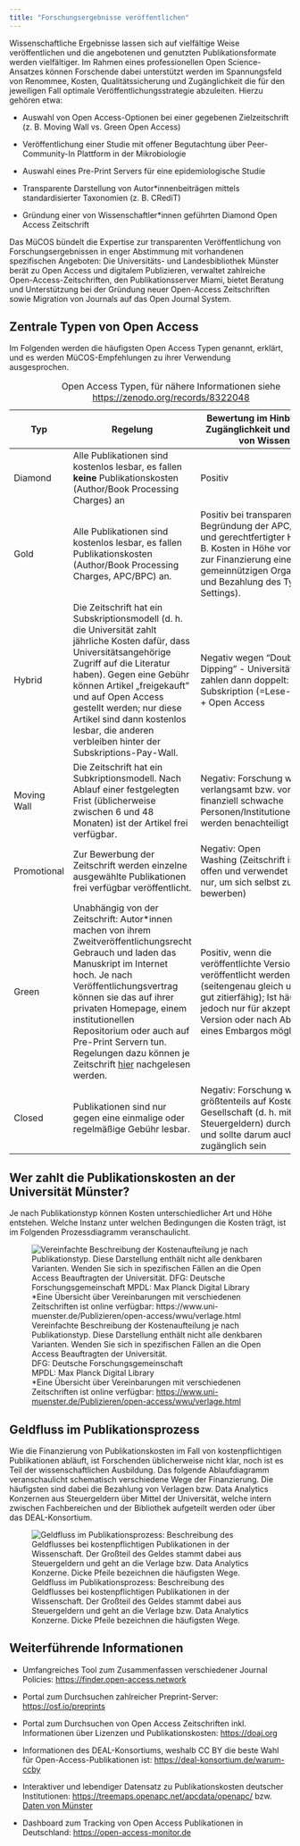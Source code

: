 ```yaml
---
title: "Forschungsergebnisse veröffentlichen"
---
```


Wissenschaftliche Ergebnisse lassen sich auf vielfältige Weise veröffentlichen und die angebotenen und genutzten Publikationsformate werden vielfältiger. Im Rahmen eines professionellen Open Science-Ansatzes können Forschende dabei unterstützt werden im Spannungsfeld von Renommee, Kosten, Qualitätssicherung und Zugänglichkeit die für den jeweiligen Fall optimale Veröffentlichungsstrategie abzuleiten. Hierzu gehören etwa:

-   Auswahl von Open Access-Optionen bei einer gegebenen Zielzeitschrift (z. B. Moving Wall vs. Green Open Access)

-   Veröffentlichung einer Studie mit offener Begutachtung über Peer-Community-In Plattform in der Mikrobiologie

-   Auswahl eines Pre-Print Servers für eine epidemiologische Studie

-   Transparente Darstellung von Autor\*innenbeiträgen mittels standardisierter Taxonomien (z. B. CRediT)

-   Gründung einer von Wissenschaftler\*innen geführten Diamond Open Access Zeitschrift

Das MüCOS bündelt die Expertise zur transparenten Veröffentlichung von Forschungsergebnissen in enger Abstimmung mit vorhandenen spezifischen Angeboten: Die Universitäts- und Landesbibliothek Münster berät zu Open Access und digitalem Publizieren, verwaltet zahlreiche Open-Access-Zeitschriften, den Publikationsserver Miami, bietet Beratung und Unterstützung bei der Gründung neuer Open-Access Zeitschriften sowie Migration von Journals auf das Open Journal System.

## Zentrale Typen von Open Access

Im Folgenden werden die häufigsten Open Access Typen genannt, erklärt, und es werden MüCOS-Empfehlungen zu ihrer Verwendung ausgesprochen.

| Typ | Regelung | Bewertung im Hinblick auf Zugänglichkeit und Kosten von Wissen |
|----|----|----|
| Diamond | Alle Publikationen sind kostenlos lesbar, es fallen **keine** Publikationskosten (Author/Book Processing Charges) an | Positiv |
| Gold | Alle Publikationen sind kostenlos lesbar, es fallen Publikationskosten (Author/Book Processing Charges, APC/BPC) an. | Positiv bei transparenter Begründung der APC/BPCs und gerechtfertigter Höhe (z. B. Kosten in Höhe von 500€ zur Finanzierung einer gemeinnützigen Organisation und Bezahlung des Type-Settings). |
| Hybrid | Die Zeitschrift hat ein Subskriptionsmodell (d. h. die Universität zahlt jährliche Kosten dafür, dass Universitätsangehörige Zugriff auf die Literatur haben). Gegen eine Gebühr können Artikel „freigekauft" und auf Open Access gestellt werden; nur diese Artikel sind dann kostenlos lesbar, die anderen verbleiben hinter der Subskriptions-Pay-Wall. | Negativ wegen "Double Dipping" - Universitäten zahlen dann doppelt: für Subskription (=Lese-Zugriff) + Open Access |
| Moving Wall | Die Zeitschrift hat ein Subkriptionsmodell. Nach Ablauf einer festgelegten Frist (üblicherweise zwischen 6 und 48 Monaten) ist der Artikel frei verfügbar. | Negativ: Forschung wird verlangsamt bzw. vor allem finanziell schwache Personen/Institutionen/Länder werden benachteiligt |
| Promotional | Zur Bewerbung der Zeitschrift werden einzelne ausgewählte Publikationen frei verfügbar veröffentlicht. | Negativ: Open Washing (Zeitschrift ist nicht offen und verwendet Modell nur, um sich selbst zu bewerben) |
| Green | Unabhängig von der Zeitschrift: Autor\*innen machen von ihrem Zweitveröffentlichungsrecht Gebrauch und laden das Manuskript im Internet hoch. Je nach Veröffentlichungsvertrag können sie das auf ihrer privaten Homepage, einem institutionellen Repositorium oder auch auf Pre-Print Servern tun. Regelungen dazu können je Zeitschrift [hier](https://v2.sherpa.ac.uk/romeo/search.html) nachgelesen werden. | Positiv, wenn die veröffentlichte Version erneut veröffentlicht werden darf (seitengenau gleich und damit gut zitierfähig); Ist häufig jedoch nur für akzeptierte Version oder nach Ablauf eines Embargos möglich |
| Closed | Publikationen sind nur gegen eine einmalige oder regelmäßige Gebühr lesbar. | Negativ: Forschung wird größtenteils auf Kosten der Gesellschaft (d. h. mittels Steuergeldern) durchgeführt und sollte darum auch allen zugänglich sein |

: Open Access Typen, für nähere Informationen siehe <https://zenodo.org/records/8322048>

## Wer zahlt die Publikationskosten an der Universität Münster?

Je nach Publikationstyp können Kosten unterschiedlicher Art und Höhe entstehen. Welche Instanz unter welchen Bedingungen die Kosten trägt, ist im Folgenden Prozessdiagramm veranschaulicht.

![Vereinfachte Beschreibung der Kostenaufteilung je nach Publikationstyp. Diese Darstellung enthält nicht alle denkbaren Varianten. Wenden Sie sich in spezifischen Fällen an die Open Access Beauftragten der Universität.\
DFG: Deutsche Forschungsgemeinschaft\
MPDL: Max Planck Digital Library\
\*Eine Übersicht über Vereinbarungen mit verschiedenen Zeitschriften ist online verfügbar: <https://www.uni-muenster.de/Publizieren/open-access/wwu/verlage.html>](/img/werzahlt.jpg){.lightbox}

## Geldfluss im Publikationsprozess

Wie die Finanzierung von Publikationskosten im Fall von kostenpflichtigen Publikationen abläuft, ist Forschenden üblicherweise nicht klar, noch ist es Teil der wissenschaftlichen Ausbildung. Das folgende Ablaufdiagramm veranschaulicht schematisch verschiedene Wege der Finanzierung. Die häufigsten sind dabei die Bezahlung von Verlagen bzw. Data Analytics Konzernen aus Steuergeldern über Mittel der Universität, welche intern zwischen Fachbereichen und der Bibliothek aufgeteilt werden oder über das DEAL-Konsortium.

![Geldfluss im Publikationsprozess: Beschreibung des Geldflusses bei kostenpflichtigen Publikationen in der Wissenschaft. Der Großteil des Geldes stammt dabei aus Steuergeldern und geht an die Verlage bzw. Data Analytics Konzerne. Dicke Pfeile bezeichnen die häufigsten Wege.](/img/geldfluss_publikationsprozess.jpg){.lightbox}

## Weiterführende Informationen

-   Umfangreiches Tool zum Zusammenfassen verschiedener Journal Policies: <https://finder.open-access.network>

-   Portal zum Durchsuchen zahlreicher Preprint-Server: <https://osf.io/preprints>

-   Portal zum Durchsuchen von Open Access Zeitschriften inkl. Informationen über Lizenzen und Publikationskosten: <https://doaj.org>

-   Informationen des DEAL-Konsortiums, weshalb CC BY die beste Wahl für Open-Access-Publikationen ist: <https://deal-konsortium.de/warum-ccby>

-   Interaktiver und lebendiger Datensatz zu Publikationskosten deutscher Institutionen: <https://treemaps.openapc.net/apcdata/openapc/> bzw. [Daten von Münster](https://treemaps.openapc.net/apcdata/muenster-u/)

-   Dashboard zum Tracking von Open Access Publikationen in Deutschland: <https://open-access-monitor.de>
